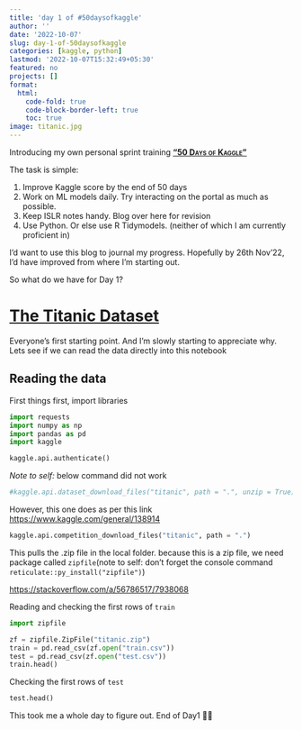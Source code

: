 ```yaml
---
title: 'day 1 of #50daysofkaggle'
author: ''
date: '2022-10-07'
slug: day-1-of-50daysofkaggle
categories: [kaggle, python]
lastmod: '2022-10-07T15:32:49+05:30'
featured: no
projects: []
format:
  html:
    code-fold: true
    code-block-border-left: true
    toc: true
image: titanic.jpg
---
```


Introducing my own personal sprint training [[[**"50 Days of Kaggle"**]{.underline}]{.smallcaps}](https://www.kaggle.com/dsramakant)

The task is simple:

1.  Improve Kaggle score by the end of 50 days
2.  Work on ML models daily. Try interacting on the portal as much as possible.
3.  Keep ISLR notes handy. Blog over here for revision
4.  Use Python. Or else use R Tidymodels. (neither of which I am currently proficient in)

I'd want to use this blog to journal my progress. Hopefully by 26th Nov'22, I'd have improved from where I'm starting out.

So what do we have for Day 1?

# [The Titanic Dataset](https://www.kaggle.com/competitions/titanic/overview "Baby Step #1")

Everyone's first starting point. And I'm slowly starting to appreciate why. Lets see if we can read the data directly into this notebook

## Reading the data

First things first, import libraries

```python
import requests
import numpy as np
import pandas as pd
import kaggle

kaggle.api.authenticate()
```

*Note to self:* below command did not work

```python
#kaggle.api.dataset_download_files("titanic", path = ".", unzip = True)
```

However, this one does as per this link <https://www.kaggle.com/general/138914>

```python
kaggle.api.competition_download_files("titanic", path = ".")
```

This pulls the .zip file in the local folder. because this is a zip file, we need package called `zipfile`(note to self: don't forget the console command `reticulate::py_install("zipfile")`)

<https://stackoverflow.com/a/56786517/7938068>

Reading and checking the first rows of `train`

```python
import zipfile

zf = zipfile.ZipFile("titanic.zip")
train = pd.read_csv(zf.open("train.csv"))
test = pd.read_csv(zf.open("test.csv"))
train.head()
```

Checking the first rows of `test`

```python
test.head()
```

This took me a whole day to figure out. End of Day1 🤷‍♂️
